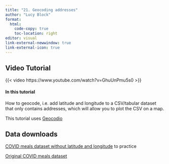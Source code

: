```yaml
---
title: "21. Geocoding addresses"
author: "Lucy Block"
format:
  html:
    code-copy: true
    toc-location: right
editor: visual
link-external-newwindow: true
link-external-icon: true
---
```


## Video Tutorial

{{< video https://www.youtube.com/watch?v=GhuUnPmu5s0 >}}

#### In this tutorial

How to geocode, i.e. add latitude and longitude to a CSV/tabular dataset that only contains addresses, which will allow you to plot the CSV on a map.

This tutorial uses [Geocodio](https://geocod.io)

## Data downloads

[COVID meals dataset without latitude and longitude](https://drive.google.com/file/d/1SJbcNBIBlKuaPQJpg84D0APOFMLNIXNR/view) to practice

[Original COVID meals dataset](https://data.cityofnewyork.us/Education/COVID-19-Free-Meals-Locations/sp4a-vevi/about_data)
